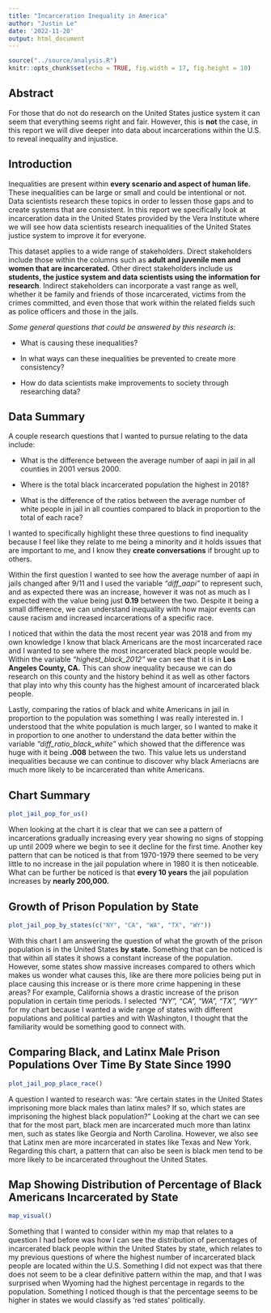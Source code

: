 ```yaml
---
title: "Incarceration Inequality in America"
author: "Justin Le"
date: '2022-11-20'
output: html_document
---
```

```r
source("../source/analysis.R")
knitr::opts_chunk$set(echo = TRUE, fig.width = 17, fig.height = 10)
```

## Abstract 
For those that do not do research on the United States justice system it can seem that everything seems right and fair. However, this is **not** the case, in this report we will dive deeper into data about incarcerations within the U.S. to reveal inequality and injustice.

## Introduction 
Inequalities are present within **every scenario and aspect of human life.** These inequalities can be large or small and could be intentional or not. Data scientists research these topics in order to lessen those gaps and to create systems that are consistent. In this report we specifically look at incarceration data in the United States provided by the Vera Institute where we will see how data scientists research inequalities of the United States justice system to improve it for everyone. 
 

This dataset applies to a wide range of stakeholders. Direct stakeholders include those within the columns such as **adult and juvenile men and women that are incarcerated.** Other direct stakeholders include us **students, the justice system and data scientists using the information for research**. Indirect stakeholders can incorporate a vast range as well, whether it be family and friends of those incarcerated, victims from the crimes committed, and even those that work within the related fields such as police officers and those in the jails. 

_Some general questions that could be answered by this research is:_

- What is causing these inequalities?

- In what ways can these inequalities be prevented to create more consistency?

- How do data scientists make improvements to society through researching data?

## Data Summary 

A couple research questions that I wanted to pursue relating to the data include: 

- What is the difference between the average number of aapi in jail in all counties in 2001 versus 2000. 

- Where is the total black incarcerated population the highest in 2018? 

- What is the difference of the ratios between the average number of white people in jail in all counties compared to black in proportion to the total of each race? 

I wanted to specifically highlight these three questions to find inequality because I feel like they relate to me being a minority and it holds issues that are important to me, and I know they **create conversations** if brought up to others.  

Within the first question I wanted to see how the average number of aapi in jails changed after 9/11 and I used the variable _“diff_aapi”_ to represent such, and as expected there was an increase, however it was not as much as I expected with the value being just **0.19** between the two. Despite it being a small difference, we can understand inequality with how major events can cause racism and increased incarcerations of a specific race. 

I noticed that within the data the most recent year was 2018 and from my own knowledge I know that black Americans are the most incarcerated race and I wanted to see where the most incarcerated black people would be. Within the variable _“highest_black_2012”_ we can see that it is in **Los Angeles County, CA.** This can show inequality because we can do research on this county and the history behind it as well as other factors that play into why this county has the highest amount of incarcerated black people. 

Lastly, comparing the ratios of black and white Americans in jail in proportion to the population was something I was really interested in. I understood that the white population is much larger, so I wanted to make it in proportion to one another to understand the data better within the variable _“diff_ratio_black_white”_ which showed that the difference was huge with it being **.008** between the two. This value lets us understand inequalities because we can continue to discover why black Ameriacns are much more likely to be incarcerated than white Americans. 

## Chart Summary
```r
plot_jail_pop_for_us()
```

When looking at the chart it is clear that we can see a pattern of incarcerations gradually increasing every year showing no signs of stopping up until 2009 where we begin to see it decline for the first time. Another key pattern that can be noticed is that from 1970-1979 there seemed to be very little to no increase in the jail population where in 1980 it is then noticeable. What can be further be noticed is that **every 10 years** the jail population increases by **nearly 200,000.**


## Growth of Prison Population by State 
```r
plot_jail_pop_by_states(c("NY", "CA", "WA", "TX", "WY"))
```

With this chart I am answering the question of what the growth of the prison population is in the United States **by state.** Something that can be noticed is that within all states it shows a constant increase of the population. However, some states show massive increases compared to others which makes us wonder what causes this, like are there more policies being put in place causing this increase or is there more crime happening in these areas? For example, California shows a drastic increase of the prison population in certain time periods. I selected _"NY", "CA", "WA", "TX", "WY”_ for my chart because I wanted a wide range of states with different populations and political parties and with Washington, I thought that the familiarity would be something good to connect with. 

## Comparing Black, and Latinx Male Prison Populations Over Time By State Since 1990
```r
plot_jail_pop_place_race()
```

A question I wanted to research was: "Are certain states in the United States imprisoning more black males than latinx males? If so, which states are imprisoning the highest black population?" Looking at the chart we can see that for the most part, black men are incarcerated much more than latinx men, such as states like Georgia and North Carolina. However, we also see that Latinx men are more incarcerated in states like Texas and New York. Regarding this chart, a pattern that can also be seen is black men tend to be more likely to be incarcerated throughout the United States. 

## Map Showing Distribution of Percentage of Black Americans Incarcerated by State
```r
map_visual()
```

Something that I wanted to consider within my map that relates to a question I had before was how I can see the distribution of percentages of incarcerated black people within the United States by state, which relates to my previous questions of where the highest number of incarcerated black people are located within the U.S. Something I did not expect was that there does not seem to be a clear definitive pattern within the map, and that I was surprised when Wyoming had the highest percentage in regards to the population. Something I noticed though is that the percentage seems to be higher in states we would classify as ‘red states’ politically. 



